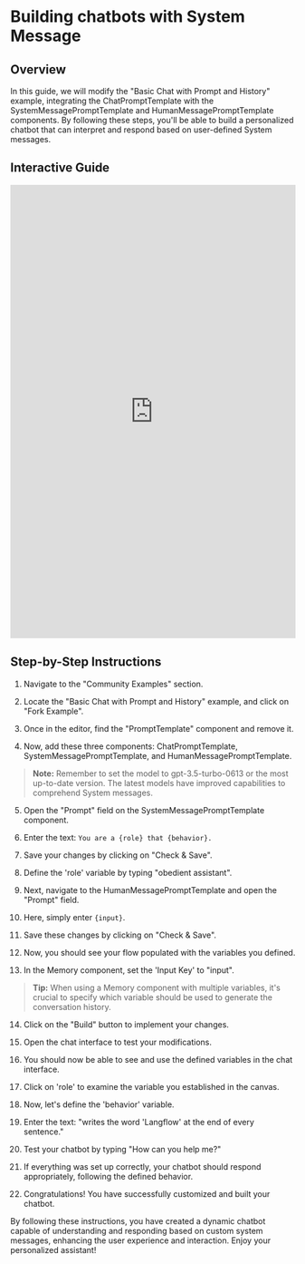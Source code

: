 
# Building chatbots with System Message

## Overview

In this guide, we will modify the "Basic Chat with Prompt and History" example, integrating the ChatPromptTemplate with the SystemMessagePromptTemplate and HumanMessagePromptTemplate components. By following these steps, you'll be able to build a personalized chatbot that can interpret and respond based on user-defined System messages.

## Interactive Guide

<iframe
  src="https://app.tango.us/app/embed/f05bb3a7-4ceb-4b61-921f-628563b562f6?iframe=true"
  sandbox="allow-scripts allow-top-navigation-by-user-activation allow-popups allow-same-origin"
  security="restricted"
  title="Step-by-Step Instructions to Customize and Build a Chatbot with custom System Message"
  width="100%"
  height="800px"
  referrerpolicy="strict-origin-when-cross-origin"
  frameborder="0"
  webkitallowfullscreen="webkitallowfullscreen"
  mozallowfullscreen="mozallowfullscreen"
  allowfullscreen="allowfullscreen"
></iframe>

## Step-by-Step Instructions

1. Navigate to the "Community Examples" section.

2. Locate the "Basic Chat with Prompt and History" example, and click on "Fork Example".

3. Once in the editor, find the "PromptTemplate" component and remove it.

4. Now, add these three components: ChatPromptTemplate, SystemMessagePromptTemplate, and HumanMessagePromptTemplate.

> **Note:** Remember to set the model to gpt-3.5-turbo-0613 or the most up-to-date version. The latest models have improved capabilities to comprehend System messages.

5. Open the "Prompt" field on the SystemMessagePromptTemplate component.

6. Enter the text: `You are a {role} that {behavior}.`

7. Save your changes by clicking on "Check & Save".

8. Define the 'role' variable by typing "obedient assistant".

9. Next, navigate to the HumanMessagePromptTemplate and open the "Prompt" field.

10. Here, simply enter `{input}`.

11. Save these changes by clicking on "Check & Save".

12. Now, you should see your flow populated with the variables you defined.

13. In the Memory component, set the 'Input Key' to "input".

> **Tip:** When using a Memory component with multiple variables, it's crucial to specify which variable should be used to generate the conversation history.

14. Click on the "Build" button to implement your changes.

15. Open the chat interface to test your modifications.

16. You should now be able to see and use the defined variables in the chat interface.

17. Click on 'role' to examine the variable you established in the canvas.

18. Now, let's define the 'behavior' variable.

19. Enter the text: "writes the word 'Langflow' at the end of every sentence."

20. Test your chatbot by typing "How can you help me?"

21. If everything was set up correctly, your chatbot should respond appropriately, following the defined behavior.

22. Congratulations! You have successfully customized and built your chatbot.

By following these instructions, you have created a dynamic chatbot capable of understanding and responding based on custom system messages, enhancing the user experience and interaction. Enjoy your personalized assistant!
